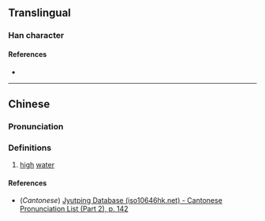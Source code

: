{{character info/new}}
==Translingual==

===Han character===
{{Han char|rn=85|rad=水|as=09|sn=12|four=|canj=EHEM|ids=⿰氵㚅}}

====References====
* {{Han ref|kx=0638.170|dkj=17875|hdz=31683.040|uh=6E70|ud=28272}}

----

==Chinese==
{{zh-forms}}

===Pronunciation===
{{zh-pron
|m=lóng
|c=lung4
|mc=
|oc=
|ma=
|cat=n
}}

===Definitions===
{{zh-hanzi}}

# [[high]] [[water]]

====References====
* (''Cantonese'') [http://www.iso10646hk.net/jp/document/download.jsp Jyutping Database (iso10646hk.net) - Cantonese Pronunciation List (Part 2), p. 142]
